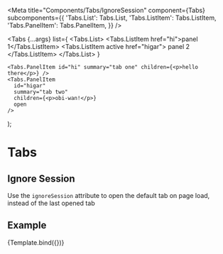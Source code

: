 

<Meta
  title="Components/Tabs/IgnoreSession"
  component={Tabs}
  subcomponents={{
    'Tabs.List': Tabs.List,
    'Tabs.ListItem': Tabs.ListItem,
    'Tabs.PanelItem': Tabs.PanelItem,
  }}
/>

  <Tabs
    {...args}
    list={
      <Tabs.List>
        <Tabs.ListItem href="hi">panel 1</Tabs.ListItem>
        <Tabs.ListItem active href="higar">
          panel 2
        </Tabs.ListItem>
      </Tabs.List>
    }
  >
    <Tabs.PanelItem id="hi" summary="tab one" children={<p>hello there</p>} />
    <Tabs.PanelItem
      id="higar"
      summary="tab two"
      children={<p>obi-wan!</p>}
      open
    />
  </Tabs>
);

# Tabs

## Ignore Session

Use the `ignoreSession` attribute to open the default tab on page load, instead of the last opened tab

## Example

<Canvas>
  <Story name="Ignore Session" args={{ ignoreSession: true }}>
    {Template.bind({})}
  </Story>
</Canvas>
